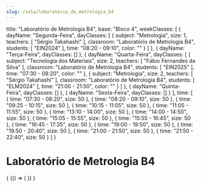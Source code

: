 ```yaml
---
slug: /sala/laboratorio_de_metrologia_b4
---
```

  title: "Laboratório de Metrologia B4",
  base: "Bloco 4",
  weekClasses: [
    {
      dayName: "Segunda-Feira",
      dayClasses: [
        {
          subject: "Metrologia",
          size: 1,
          teachers: [
            "Sérgio Takahashi"
          ],
          classroom: "Laboratório de Metrologia B4",
          students: [
            "EIN2024"
          ],
          time: "08:20 - 09:10",
          color: ""
        }
      ]
    },
    {
      dayName: "Terça-Feira",
      dayClasses: []
    },
    {
      dayName: "Quarta-Feira",
      dayClasses: [
        {
          subject: "Tecnologia dos Materiais",
          size: 2,
          teachers: [
            "Fábio Fernandes da Silva"
          ],
          classroom: "Laboratório de Metrologia B4",
          students: [
            "EIN2025"
          ],
          time: "07:30 - 08:20",
          color: ""
        },
        {
          subject: "Metrologia",
          size: 2,
          teachers: [
            "Sérgio Takahashi"
          ],
          classroom: "Laboratório de Metrologia B4",
          students: [
            "ELM2024"
          ],
          time: "21:00 - 21:50",
          color: ""
        }
      ]
    },
    {
      dayName: "Quinta-Feira",
      dayClasses: []
    },
    {
      dayName: "Sexta-Feira",
      dayClasses: []
    }
  ],
  time: [
    {
      time: "07:30 - 08:20",
      size: 50
    },
    {
      time: "08:20 - 09:10",
      size: 50
    },
    {
      time: "09:25 - 10:15",
      size: 50
    },
    {
      time: "10:15 - 11:05",
      size: 50
    },
    {
      time: "11:05 - 11:55",
      size: 50
    },
    {
      time: "13:10 - 14:00",
      size: 50
    },
    {
      time: "14:00 - 14:50",
      size: 50
    },
    {
      time: "15:05 - 15:55",
      size: 50
    },
    {
      time: "15:55 - 16:45",
      size: 50
    },
    {
      time: "16:45 - 17:35",
      size: 50
    },
    {
      time: "19:00 - 19:50",
      size: 50
    },
    {
      time: "19:50 - 20:40",
      size: 50
    },
    {
      time: "21:00 - 21:50",
      size: 50
    },
    {
      time: "21:50 - 22:40",
      size: 50
    }
  ]
}

# Laboratório de Metrologia B4

<div>
  {
    <BrowserOnly>
      {() => (
        <Grid
          title={data.title}
          weekClasses={data.weekClasses}
          time={data.time}
        />
      )}
    </BrowserOnly>
  }
</div>

